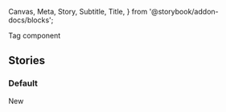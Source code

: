   Canvas,
  Meta,
  Story,
  Subtitle,
  Title,
} from '@storybook/addon-docs/blocks';

<Meta title="Components/Tag" />

<Title>Tag</Title>
<Subtitle>Tag component</Subtitle>
<MaturityScale data={additionalDocs['Tag']} />
<Guidance data={additionalDocs['Tag']} />

## Stories

### Default

<Canvas>
  <Story name="Default">
    <span className="usa-label">New</span>
  </Story>
</Canvas>
